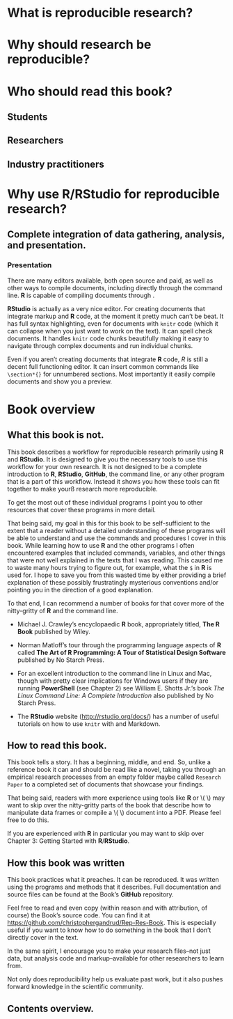 <!---
 Chapter Chapter 1 For Reproducible Research in R and RStudio
 Christopher Gandrud
 Created 28/06/2012 05:48:16 pm KST
 Updated 29 June 2012
--->

\chapter{Chapter 1: Introducing Reproducible Research}

# What is reproducible research?





# Why should research be reproducible?





# Who should read this book?

## Students


## Researchers


## Industry practitioners



# Why use R/RStudio for reproducible research?

<!--- Mention Org Mode --->


## Complete integration of data gathering, analysis, and presentation.


### Presentation

There are many \LaTeX editors available, both open source and paid, as well as other ways to compile \LaTeX documents, including directly through the command line. **R** is capable of compiling \LaTeX documents through <!--- complete --->. 

**RStudio** is actually as a very nice \LaTeX editor. For creating documents that integrate markup and **R** code, at the moment it pretty much can't be beat. It has full syntax highlighting, even for documents with `knitr` code (which it can collapse when you just want to work on the text). It can spell check \LaTeX documents. It handles `knitr` code chunks beautifully making it easy to navigate through complex documents and run individual chunks. 

Even if you aren't creating documents that integrate **R** code, *R* is still a decent full functioning \LaTeX editor. It can insert common commands like `\section*{}` for unnumbered sections. <!--- Add explanation ---> Most importantly it easily compile \LaTeX documents and show you a preview.


# Book overview

## What this book is not. 

This book describes a workflow for reproducible research primarily using **R** and **RStudio**. It is designed to give you the necessary tools to use this workflow for your own research. It is not designed to be a complete introduction to **R**, **RStudio**, **GitHub**, the command line, or any other program that is a part of this workflow. Instead it shows you how these tools can fit together to make yourß research more reproducible.

To get the most out of these individual programs I point you to other resources that cover these programs in more detail. 

That being said, my goal in this for this book to be self-sufficient to the extent that a reader without a detailed understanding of these programs will be able to understand and use the commands and procedures I cover in this book. While learning how to use **R** and the other programs I often encountered examples that included commands, variables, and other things that were not well explained in the texts that I was reading. This caused me to waste many hours trying to figure out, for example, what the `$` in **R** is used for. I hope to save you from this wasted time by either providing a brief explanation of these possibly frustratingly mysterious conventions and/or pointing you in the direction of a good explanation. 

To that end, I can recommend a number of books for that cover more of the nitty-gritty of **R** and the command line. 

- Michael J. Crawley's encyclopaedic **R** book, appropriately titled, **The R Book** published by Wiley.

- Norman Matloff's tour through the programming language aspects of **R** called **The Art of R Programming: A Tour of Statistical Design Software** published by No Starch Press.

- For an excellent introduction to the command line in Linux and Mac, though with pretty clear implications for Windows users if they are running **PowerShell** (see Chapter 2) see William E. Shotts Jr.'s book *The Linux Command Line: A Complete Introduction* also published by No Starch Press.

- The **RStudio** website (<http://rstudio.org/docs/>) has a number of useful tutorials on how to use `knitr` with \LaTeX and Markdown.

<!--- Maybe add LaTeX and GitHub books? --->

## How to read this book.

This book tells a story. It has a beginning, middle, and end. So, unlike a reference book it can and should be read like a novel, taking you through an empirical research processes from an empty folder maybe called `Research Paper` to a completed set of documents that showcase your findings.

That being said, readers with more experience using tools like **R** or \\( \LaTeX \\) may want to skip over the nitty-gritty parts of the book that describe how to manipulate data frames or compile a \\( \LaTeX \\) document into a PDF. Please feel free to do this. 

If you are experienced with **R** in particular you may want to skip over Chapter 3: Getting Started with **R**/**RStudio**.

## How this book was written

This book practices what it preaches. It can be reproduced. It was written using the programs and methods that it describes. Full documentation and source files can be found at the Book's **GitHub** repository. 

Feel free to read and even copy (within reason and with attribution, of course) the Book's source code. You can find it at <https://github.com/christophergandrud/Rep-Res-Book>. This is especially useful if you want to know how to do something in the book that I don't directly cover in the text. 

In the same spirit, I encourage you to make your research files--not just data, but analysis code and markup--available for other researchers to learn from. 

Not only does reproducibility help us evaluate past work, but it also pushes forward knowledge in the scientific community.

## Contents overview.